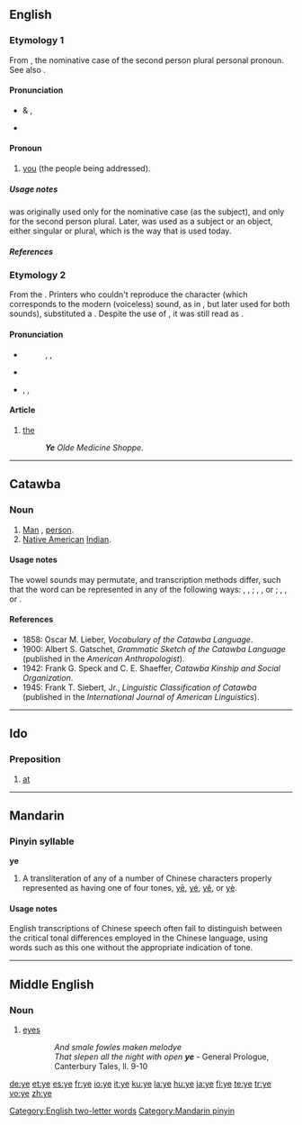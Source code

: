 {{see|Appendix:Variations of "ye"}}
{{wikipedia|dab=ye}}
==English==
{{rank|sort|town|dark|437|ye|common|subject|can't}}

===Etymology 1===
From {{OE.}} {{term|ge|ġē|lang=ang}}, the nominative case of the second person plural personal pronoun. See also {{term|you}}.

====Pronunciation====
* {{a|RP}} & {{a|US}} {{IPA|/jiː/}}, {{SAMPA|/ji:/}}
* {{audio|en-us-ye.ogg|Audio (US)}}
*: {{rhymes|iː}}

====Pronoun====
{{en-pron|desc=personal pronoun}}

# {{context|Northumbrian|Cornwall|archaic|}} [[you]] (the people being addressed).

=====Usage notes=====
{{term|ye|Ye}} was originally used only for the nominative case (as the subject), and only for the second person plural. Later, {{term|ye}} was used as a subject or an object, either singular or plural, which is the way that {{term|you}} is used today.

=====References=====
{{R:Dobson & Irwin Newcastle 1970}}

===Etymology 2===
From the {{ME.}} {{term|Þe|lang=enm}}. Printers who couldn't reproduce the {{term|Þ||thorn}} character (which corresponds to the modern  (voiceless) {{term|th}} sound, as in {{term|thin}}, but later used for both {{term|th}} sounds), substituted a {{term|y}}.  Despite the use of {{term|y}}, it was still read as {{term|the}}.

====Pronunciation====
* {{a|stressed}}
*: {{enPR|''th''ē}}, {{IPA|/ðiː/}}, {{SAMPA|/Di:/}}
*: {{audio|en-us-the-stressed.ogg|Audio (US)}}
* {{a|unstressed}}
* {{enPR|''th''ə}}, {{IPA|/ðə/}}, {{SAMPA|/D@/}} <!-- (''but see notes below'') -><!- what notes? -->
*: {{audio|en-ca-the.ogg|Audio (CA)}}
*: {{audio|en-us-the-unstressed.ogg|Audio (US)}}

====Article====
{{infl|en|article}}

# {{context|archaic|definite}} [[the]]
#: '''''Ye''' Olde Medicine Shoppe''.

[[Category:English two-letter words]]

----

==Catawba==

===Noun===
{{infl|chc|noun}}

# [[Man]] {{i|adult male human}}, [[person]].
# [[Native American]] [[Indian]].

====Usage notes====
The vowel sounds may permutate, and transcription methods differ, such that the word can be represented in any of the following ways: {{term|ye`}}, {{term|ye'}}, {{term|ye´}} {{i|reflecting differing transcriptions}}; {{term|yé}}, {{term|yí}}, or {{term|yę}} {{i|reflecting vowel permutation}}; {{term|yä´n}}, {{term|inyen|i<sup>n</sup>ye<sup>n</sup>}}, or {{term|įyę}} {{i|reflecting vowel permutation and differing transcription}}.

====References====
* 1858: Oscar M. Lieber, ''Vocabulary of the Catawba Language''.
* 1900: Albert S. Gatschet, ''Grammatic Sketch of the Catawba Language'' (published in the ''American Anthropologist'').
* 1942: Frank G. Speck and C. E. Shaeffer, ''Catawba Kinship and Social Organization''.
* 1945: Frank T. Siebert, Jr., ''Linguistic Classification of Catawba'' (published in the ''International Journal of American Linguistics'').

----

==Ido==

===Preposition===
{{infl|io|preposition}}

# [[at]]

----

==Mandarin==

===Pinyin syllable===
'''ye'''

# A transliteration of any of a number of Chinese characters properly represented as having one of four tones, [[yē]], [[yé]], [[yě]], or [[yè]].

====Usage notes====
English transcriptions of Chinese speech often fail to distinguish between the critical tonal differences employed in the Chinese language, using words such as this one without the appropriate indication of tone.

[[Category:Mandarin pinyin]]

----

==Middle English==

===Noun===
{{infl|enm|noun|plural}}

# [[eyes]]
:: ''And smale fowles maken melodye<br>That slepen all the night with open '''ye''''' - General Prologue, Canterbury Tales, ll. 9-10

[[de:ye]]
[[et:ye]]
[[es:ye]]
[[fr:ye]]
[[io:ye]]
[[it:ye]]
[[ku:ye]]
[[la:ye]]
[[hu:ye]]
[[ja:ye]]
[[fi:ye]]
[[te:ye]]
[[tr:ye]]
[[vo:ye]]
[[zh:ye]]